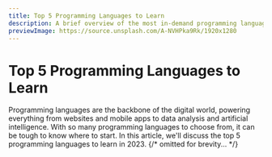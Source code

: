 ```yaml
---
title: Top 5 Programming Languages to Learn
description: A brief overview of the most in-demand programming languages you should consider learning in 2023 to stay ahead of the curve in the tech industry.
previewImage: https://source.unsplash.com/A-NVHPka9Rk/1920x1280
---
```


# Top 5 Programming Languages to Learn


Programming languages are the backbone of the digital world, powering everything from websites and mobile apps to data analysis and artificial intelligence. With so many programming languages to choose from, it can be tough to know where to start. In this article, we'll discuss the top 5 programming languages to learn in 2023.
{/* omitted for brevity... */}
